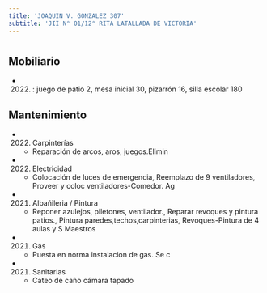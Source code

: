```yaml
---
title: 'JOAQUIN V. GONZALEZ 307'
subtitle: 'JII N° 01/12° RITA LATALLADA DE VICTORIA'
---
```


#


## Mobiliario

*  (2022) : juego de patio 2, mesa inicial 30, pizarrón 16, silla escolar 180 





## Mantenimiento

*  (2022) Carpinterías 
    + Reparación de arcos, aros, juegos.Elimin

*  (2022) Electricidad 
    + Colocación de luces de emergencia, Reemplazo de 9 ventiladores, Proveer y coloc ventiladores-Comedor. Ag

*  (2021) Albañileria / Pintura 
    + Reponer azulejos, piletones, ventilador., Reparar revoques y pintura patios., Pintura paredes,techos,carpinterias, Revoques-Pintura de 4 aulas y S Maestros

*  (2021) Gas 
    + Puesta en norma instalacion de gas. Se c

*  (2021) Sanitarias 
    + Cateo de caño cámara tapado



